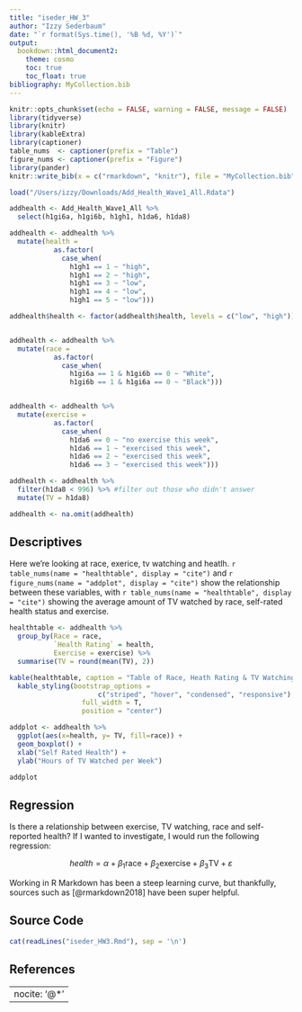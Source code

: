```yaml
---
title: "iseder_HW_3"
author: "Izzy Sederbaum"
date: "`r format(Sys.time(), '%B %d, %Y')`"
output:
  bookdown::html_document2:
    theme: cosmo
    toc: true
    toc_float: true
bibliography: MyCollection.bib
---
```


```r
knitr::opts_chunk$set(echo = FALSE, warning = FALSE, message = FALSE)
library(tidyverse)
library(knitr)
library(kableExtra)
library(captioner)
table_nums  <- captioner(prefix = "Table")
figure_nums <- captioner(prefix = "Figure")
library(pander)
knitr::write_bib(x = c("rmarkdown", "knitr"), file = "MyCollection.bib")
```


```r
load("/Users/izzy/Downloads/Add_Health_Wave1_All.Rdata")

addhealth <- Add_Health_Wave1_All %>% 
  select(h1gi6a, h1gi6b, h1gh1, h1da6, h1da8)
```

```r
addhealth <- addhealth %>%  
  mutate(health = 
           as.factor(
             case_when(
               h1gh1 == 1 ~ "high",
               h1gh1 == 2 ~ "high",
               h1gh1 == 3 ~ "low",
               h1gh1 == 4 ~ "low",
               h1gh1 == 5 ~ "low"))) 

addhealth$health <- factor(addhealth$health, levels = c("low", "high"))


addhealth <- addhealth %>% 
  mutate(race = 
           as.factor(
             case_when(
               h1gi6a == 1 & h1gi6b == 0 ~ "White",
               h1gi6b == 1 & h1gi6a == 0 ~ "Black")))


addhealth <- addhealth %>% 
  mutate(exercise =
           as.factor(
             case_when(
               h1da6 == 0 ~ "no exercise this week",
               h1da6 == 1 ~ "exercised this week",
               h1da6 == 2 ~ "exercised this week",
               h1da6 == 3 ~ "exercised this week")))

addhealth <- addhealth %>% 
  filter(h1da8 < 996) %>% #filter out those who didn't answer
  mutate(TV = h1da8)

addhealth <- na.omit(addhealth)
```


## Descriptives

Here we're looking at race, exerice, tv watching and heatlh. `r table_nums(name = "healthtable", display = "cite")` and `r figure_nums(name = "addplot", display = "cite")` show the relationship between these variables, with `r table_nums(name = "healthtable", display = "cite")` showing the average amount of TV watched by race, self-rated health status and exercise.  

```r
healthtable <- addhealth %>% 
  group_by(Race = race, 
           `Health Rating` = health,
           Exercise = exercise) %>% 
  summarise(TV = round(mean(TV), 2)) 

kable(healthtable, caption = "Table of Race, Heath Rating & TV Watching (in hours)") %>% 
  kable_styling(bootstrap_options = 
                      c("striped", "hover", "condensed", "responsive"), 
                  full_width = T, 
                  position = "center")
```


```r
addplot <- addhealth %>% 
  ggplot(aes(x=health, y= TV, fill=race)) +
  geom_boxplot() +
  xlab("Self Rated Health") +
  ylab("Hours of TV Watched per Week")

addplot
```



## Regression


Is there a relationship between exercise, TV watching, race and self-reported health? If I wanted to investigate, I would run the following regression:

$$health = \alpha + \beta_{1}\text{race} + \beta_{2}\text{exercise} + \beta_{3}\text{TV} + \varepsilon$$


Working in R Markdown has been a steep learning curve, but thankfully, sources such as [@rmarkdown2018] have been super helpful.


## Source Code

```r
cat(readLines("iseder_HW3.Rmd"), sep = '\n')
```

## References

---
nocite: '@*'
---
